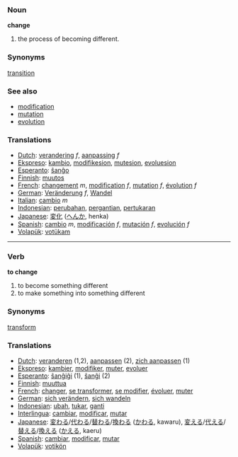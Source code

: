 === Noun ===

'''change'''

# the process of becoming different.

===Synonyms===
[[transition]]

=== See also ===
*[[modification]]
*[[mutation]]
*[[evolution]]

===Translations===
*[[Dutch]]: [[verandering]] ''f'', [[aanpassing]] ''f''
*[[Ekspreso]]: [[kambio]], [[modifikesion]], [[mutesion]], [[evoluesion]]
*[[Esperanto]]: [[ŝanĝo]]
*[[Finnish]]: [[muutos]]
*[[French]]: [[changement]] ''m'', [[modification]] ''f'', [[mutation]] ''f'', [[évolution]] ''f''
*[[German]]: [[Veränderung]] ''f'', [[Wandel]]
*[[Italian]]: [[cambio]] ''m''
*[[Indonesian]]: [[ubah|perubahan]], [[ganti|pergantian]], [[tukar|pertukaran]]
*[[Japanese]]: [[変化]] ([[へんか]], henka)
*[[Spanish]]: [[cambio]] ''m'', [[modificación]] ''f'', [[mutación]] ''f'', [[evolución]] ''f''
*[[Volapük]]: [[votükam]]

----

=== Verb ===

'''to change'''

# to become something different
# to make something into something different

===Synonyms===
[[transform]]

=== Translations ===
*[[Dutch]]: [[veranderen]] (1,2), [[aanpassen]] (2), [[zich aanpassen]] (1)
*[[Ekspreso]]: [[kambier]], [[modifiker]], [[muter]], [[evoluer]]
*[[Esperanto]]: [[ŝanĝiĝi]] (1), [[ŝanĝi]] (2)
*[[Finnish]]: [[muuttua]]
*[[French]]: [[changer]], [[se transformer]], [[se modifier]], [[évoluer]], [[muter]]
*[[German]]: [[sich verändern]], [[sich wandeln]]
*[[Indonesian]]: [[ubah]], [[tukar]], [[ganti]]
*[[Interlingua]]: [[cambiar]], [[modificar]], [[mutar]]
*[[Japanese]]: [[変わる]]/[[代わる]]/[[替わる]]/[[換わる]] ([[かわる]], kawaru), [[変える]]/[[代える]]/[[替える]]/[[換える]] ([[かえる]], kaeru)
*[[Spanish]]: [[cambiar]], [[modificar]], [[mutar]]
*[[Volapük]]: [[votikön]]